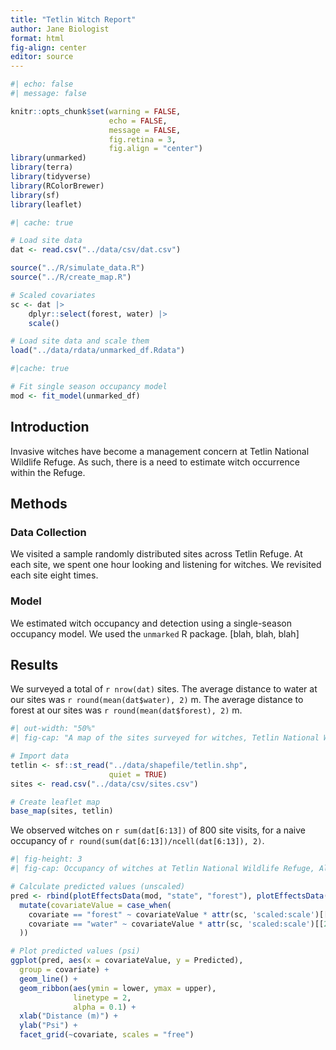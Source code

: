 ```yaml
---
title: "Tetlin Witch Report"
author: Jane Biologist
format: html
fig-align: center
editor: source
---
```



```r
#| echo: false
#| message: false

knitr::opts_chunk$set(warning = FALSE, 
                      echo = FALSE,
                      message = FALSE, 
                      fig.retina = 3, 
                      fig.align = "center")
library(unmarked)
library(terra)
library(tidyverse)
library(RColorBrewer)
library(sf)
library(leaflet)
```

```r
#| cache: true

# Load site data
dat <- read.csv("../data/csv/dat.csv")

source("../R/simulate_data.R")
source("../R/create_map.R")

# Scaled covariates
sc <- dat |>
    dplyr::select(forest, water) |>
    scale()

# Load site data and scale them
load("../data/rdata/unmarked_df.Rdata")
```

```r
#|cache: true

# Fit single season occupancy model
mod <- fit_model(unmarked_df)
```

## Introduction

Invasive witches have become a management concern at Tetlin National Wildlife Refuge. As such, there is a need to estimate witch occurrence within the Refuge.

## Methods

### Data Collection

We visited a sample randomly distributed sites across Tetlin Refuge. At each site, we spent one hour looking and listening for witches. We revisited each site eight times.

### Model

We estimated witch occupancy and detection using a single-season occupancy model. We used the `unmarked` R package. [blah, blah, blah]


## Results

We surveyed a total of `r nrow(dat)` sites. The average distance to water at our sites was `r round(mean(dat$water), 2)` m. The average distance to forest at our sites was `r round(mean(dat$forest), 2)` m.

```r
#| out-width: "50%"
#| fig-cap: "A map of the sites surveyed for witches, Tetlin National Wildlife Refuge, Alaska."

# Import data
tetlin <- sf::st_read("../data/shapefile/tetlin.shp", 
                      quiet = TRUE)
sites <- read.csv("../data/csv/sites.csv")

# Create leaflet map
base_map(sites, tetlin)
```

We observed witches on `r sum(dat[6:13])` of 800 site visits, for a naive occupancy of `r round(sum(dat[6:13])/ncell(dat[6:13]), 2)`. 

```r
#| fig-height: 3
#| fig-cap: Occupancy of witches at Tetlin National Wildlife Refuge, Alaska, 2024.

# Calculate predicted values (unscaled)
pred <- rbind(plotEffectsData(mod, "state", "forest"), plotEffectsData(mod, "state", "water")) %>%
  mutate(covariateValue = case_when(
    covariate == "forest" ~ covariateValue * attr(sc, 'scaled:scale')[[1]] + attr(sc, 'scaled:center')[[1]],
    covariate == "water" ~ covariateValue * attr(sc, 'scaled:scale')[[2]] + attr(sc, 'scaled:center')[[2]]
  ))

# Plot predicted values (psi)
ggplot(pred, aes(x = covariateValue, y = Predicted), 
  group = covariate) + 
  geom_line() +
  geom_ribbon(aes(ymin = lower, ymax = upper), 
              linetype = 2, 
              alpha = 0.1) +
  xlab("Distance (m)") +
  ylab("Psi") +
  facet_grid(~covariate, scales = "free")
```
